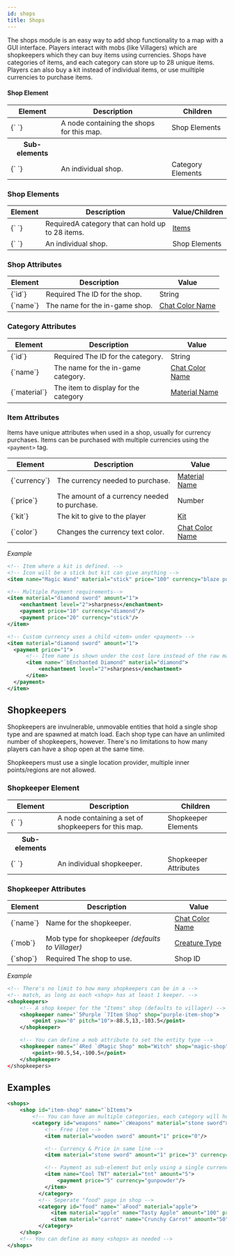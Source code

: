 ```yaml
---
id: shops
title: Shops
---
```


The shops module is an easy way to add shop functionality to a map with a GUI interface.
Players interact with mobs (like Villagers) which are shopkeepers which they can buy items using currencies.
Shops have categories of items, and each category can store up to 28 unique items.
Players can also buy a kit instead of individual items, or use muiltiple currencies to purchase items.

#### Shop Element

<div className="table-container">
  <table>
    <thead>
      <tr>
        <th>Element</th>
        <th>Description</th>
        <th>Children</th>
      </tr>
    </thead>
    <tbody>
      <tr>
        <td>
          <label>{`<shops> </shops>`}</label>
        </td>
        <td>A node containing the shops for this map.</td>
        <td>
          <span className="badge badge--secondary">Shop Elements</span>
        </td>
      </tr>
      <tr>
        <th>Sub-elements</th>
        <th />
        <th />
      </tr>
      <tr>
        <td>
          <label>{`<shop> </shop>`}</label>
        </td>
        <td>An individual shop.</td>
        <td>
          <span className="badge badge--secondary">Category Elements</span>
        </td>
      </tr>
    </tbody>
  </table>
</div>

### Shop Elements

<div className="table-container">
  <table>
    <thead>
      <tr>
        <th>Element</th>
        <th>Description</th>
        <th>Value/Children</th>
      </tr>
    </thead>
    <tbody>
      <tr>
        <td>
          <label>{`<category> </category>`}</label>
        </td>
        <td>
          <span className="badge badge--danger">Required</span>A category that
          can hold up to 28 items.
        </td>
        <td>
          <a href="/docs/modules/gear/items">Items</a>
        </td>
      </tr>
      <tr>
        <td>
          <label>{`<shop> </shop>`}</label>
        </td>
        <td>An individual shop.</td>
        <td>
          <span className="badge badge--secondary">Shop Elements</span>
        </td>
      </tr>
    </tbody>
  </table>
</div>

### Shop Attributes

<div className="table-container">
  <table>
    <thead>
      <tr>
        <th>Element</th>
        <th>Description</th>
        <th>Value</th>
      </tr>
    </thead>
    <tbody>
      <tr>
        <td>
          <label>{`id`}</label>
        </td>
        <td>
          <span className="badge badge--danger">Required</span>
          The ID for the shop.
        </td>
        <td>
          <span className="badge badge--primary">String</span>
        </td>
      </tr>
      <tr>
        <td>
          <label>{`name`}</label>
        </td>
        <td>The name for the in-game shop.</td>
        <td>
          <a href="/docs/reference/misc/formatting#chatColors">
            Chat Color Name
          </a>
        </td>
      </tr>
    </tbody>
  </table>
</div>

### Category Attributes

<div className="table-container">
  <table>
    <thead>
      <tr>
        <th>Element</th>
        <th>Description</th>
        <th>Value</th>
      </tr>
    </thead>
    <tbody>
      <tr>
        <td>
          <label>{`id`}</label>
        </td>
        <td>
          <span className="badge badge--danger">Required</span>
          The ID for the category.
        </td>
        <td>
          <span className="badge badge--primary">String</span>
        </td>
      </tr>
      <tr>
        <td>
          <label>{`name`}</label>
        </td>
        <td>The name for the in-game category.</td>
        <td>
          <a href="/docs/reference/misc/formatting#chatColors">
            Chat Color Name
          </a>
        </td>
      </tr>
      <tr>
        <td>
          <label>{`material`}</label>
        </td>
        <td>The item to display for the category</td>
        <td>
          <a href="/docs/reference/items/inventory#material_matchers">
            Material Name
          </a>
        </td>
      </tr>
    </tbody>
  </table>
</div>

### Item Attributes

Items have unique attributes when used in a shop, usually for currency purchases.
Items can be purchased with multiple currencies using the `<payment>` tag.

<div className="table-container">
  <table>
    <thead>
      <tr>
        <th>Element</th>
        <th>Description</th>
        <th>Value</th>
      </tr>
    </thead>
    <tbody>
      <tr>
        <td>
          <label>{`currency`}</label>
        </td>
        <td>The currency needed to purchase.</td>
        <td>
          <a href="/docs/reference/items/inventory#material_matchers">
            Material Name
          </a>
        </td>
      </tr>
      <tr>
        <td>
          <label>{`price`}</label>
        </td>
        <td>The amount of a currency needed to purchase.</td>
        <td>
          <span className="badge badge--primary">Number</span>
        </td>
      </tr>
      <tr>
        <td>
          <label>{`kit`}</label>
        </td>
        <td>The kit to give to the player</td>
        <td>
          <a href="/docs/modules/gear/kits">Kit</a>
        </td>
      </tr>
      <tr>
        <td>
          <label>{`color`}</label>
        </td>
        <td>Changes the currency text color.</td>
        <td>
          <a href="/docs/reference/misc/formatting#chatColors">
            Chat Color Name
          </a>
        </td>
      </tr>
    </tbody>
  </table>
</div>

_Example_

```xml
<!-- Item where a kit is defined. -->
<!-- Icon will be a stick but kit can give anything -->
<item name="Magic Wand" material="stick" price="100" currency="blaze powder" kit="magic-kit">

<!-- Multiple Payment requirements-->
<item material="diamond sword" amount="1">
    <enchantment level="2">sharpness</enchantment>
    <payment price="10" currency="diamond"/>
    <payment price="20" currency="stick"/>
</item>

<!-- Custom currency uses a child <item> under <payment> -->
<item material="diamond sword" amount="1">
  <payment price="1">
      <!-- Item name is shown under the cost lore instead of the raw material name -->
      <item name="`bEnchanted Diamond" material="diamond">
          <enchantment level="2">sharpness</enchantment>
      </item>
  </payment>
</item>
```

## Shopkeepers

Shopkeepers are invulnerable, unmovable entities that hold a single shop type and are spawned at match load.
Each shop type can have an unlimited number of shopkeepers, however. There's no limitations to how many players
can have a shop open at the same time.

Shopkeepers must use a single location provider, multiple inner points/regions are not allowed.

### Shopkeeper Element

<div className="table-container">
  <table>
    <thead>
      <tr>
        <th>Element</th>
        <th>Description</th>
        <th>Children</th>
      </tr>
    </thead>
    <tbody>
      <tr>
        <td>
          <label>{`<shopkeepers> </shopkeepers>`}</label>
        </td>
        <td>A node containing a set of shopkeepers for this map.</td>
        <td>
          <span className="badge badge--secondary">Shopkeeper Elements</span>
        </td>
      </tr>
      <tr>
        <th>Sub-elements</th>
        <th />
        <th />
      </tr>
      <tr>
        <td>
          <label>{`<shopkeeper> </shopkeeper>`}</label>
        </td>
        <td>An individual shopkeeper.</td>
        <td>
          <span className="badge badge--secondary">Shopkeeper Attributes</span>
        </td>
      </tr>
    </tbody>
  </table>
</div>

### Shopkeeper Attributes

<div className="table-container">
  <table>
    <thead>
      <tr>
        <th>Element</th>
        <th>Description</th>
        <th>Value</th>
      </tr>
    </thead>
    <tbody>
      <tr>
        <td>
          <label>{`name`}</label>
        </td>
        <td>Name for the shopkeeper.</td>
        <td>
          <a href="/docs/reference/misc/formatting#chatColors">
            Chat Color Name
          </a>
        </td>
      </tr>
      <tr>
        <td>
          <label>{`mob`}</label>
        </td>
        <td>
          Mob type for shopkeeper <i>(defaults to Villager)</i>
        </td>
        <td>
          <a href="/docs/reference/entities/entity-types">Creature Type</a>
        </td>
      </tr>
      <tr>
        <td>
          <label>{`shop`}</label>
        </td>
        <td>
          <span className="badge badge--danger">Required</span>
          The shop to use.
        </td>
        <td>Shop ID</td>
      </tr>
    </tbody>
  </table>
</div>

_Example_

```xml
<!-- There's no limit to how many shopkeepers can be in a -->
<!-- match, as long as each <shop> has at least 1 keeper. -->
<shopkeepers>
    <!-- A shop keeper for the "Items" shop (defaults to villager) -->
    <shopkeeper name="`5Purple `7Item Shop" shop="purple-item-shop">
        <point yaw="0" pitch="10">-88.5,13,-103.5</point>
    </shopkeeper>

    <!-- You can define a mob attribute to set the entity type -->
    <shopkeeper name="`4Red `dMagic Shop" mob="Witch" shop="magic-shop" />
        <point>-90.5,54,-100.5</point>
    </shopkeeper>
</shopkeepers>
```

## Examples

```xml
<shops>
    <shop id="item-shop" name="`bItems">
        <!-- You can have an multiple categories, each category will hold up to 28 items -->
        <category id="weapons" name="`cWeapons" material="stone sword">
            <!-- Free item -->
            <item material="wooden sword" amount="1" price="0"/>

            <!-- Currency & Price in same line -->
            <item material="stone sword" amount="1" price="3" currency="emerald" />

            <!-- Payment as sub-element but only using a single currency -->
            <item name="Cool TNT" material="tnt" amount="5">
                <payment price="5" currency="gunpowder"/>
            </item>
          </category>
          <!-- Seperate "food" page in shop -->
          <category id="food" name="`aFood" material="apple">
              <item material="apple" name="Tasty Apple" amount="100" price="10" currency="gold ingot"/>
              <item material="carrot" name="Crunchy Carrot" amount="50" price="4" currency="gold ingot"/>
          </category>
    </shop>
    <!-- You can define as many <shops> as needed -->
</shops>
```
